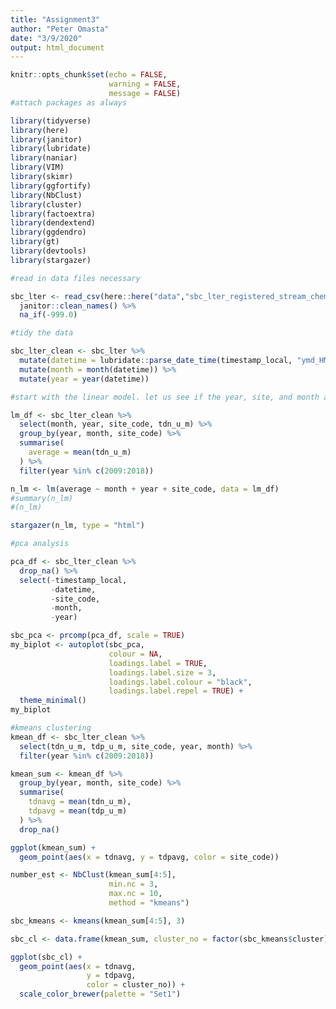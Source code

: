 ---
title: "Assignment3"
author: "Peter Omasta"
date: "3/9/2020"
output: html_document
---

```{r setup, include=FALSE}
knitr::opts_chunk$set(echo = FALSE,
                      warning = FALSE,
                      message = FALSE)
#attach packages as always

library(tidyverse)
library(here)
library(janitor)
library(lubridate)
library(naniar)
library(VIM)
library(skimr)
library(ggfortify)
library(NbClust)
library(cluster)
library(factoextra)
library(dendextend)
library(ggdendro)
library(gt)
library(devtools)
library(stargazer)

```

```{r}
#read in data files necessary

sbc_lter <- read_csv(here::here("data","sbc_lter_registered_stream_chemistry.csv")) %>% 
  janitor::clean_names() %>% 
  na_if(-999.0) 

#tidy the data

sbc_lter_clean <- sbc_lter %>% 
  mutate(datetime = lubridate::parse_date_time(timestamp_local, "ymd_HMS")) %>% 
  mutate(month = month(datetime)) %>% 
  mutate(year = year(datetime))

```


```{r}
#start with the linear model. let us see if the year, site, and month are correlated with output of total dissolved N 

lm_df <- sbc_lter_clean %>% 
  select(month, year, site_code, tdn_u_m) %>% 
  group_by(year, month, site_code) %>% 
  summarise(
    average = mean(tdn_u_m)
  ) %>% 
  filter(year %in% c(2009:2018))

n_lm <- lm(average ~ month + year + site_code, data = lm_df)
#summary(n_lm)
#(n_lm)


```

```{r, results = "asis"}
stargazer(n_lm, type = "html")
```


```{r}
#pca analysis 

pca_df <- sbc_lter_clean %>% 
  drop_na() %>% 
  select(-timestamp_local, 
         -datetime,
         -site_code,
         -month,
         -year)

sbc_pca <- prcomp(pca_df, scale = TRUE)
my_biplot <- autoplot(sbc_pca, 
                      colour = NA,
                      loadings.label = TRUE,
                      loadings.label.size = 3,
                      loadings.label.colour = "black",
                      loadings.label.repel = TRUE) +
  theme_minimal()
my_biplot
```

```{r, include = FALSE}
#kmeans clustering
kmean_df <- sbc_lter_clean %>% 
  select(tdn_u_m, tdp_u_m, site_code, year, month) %>% 
  filter(year %in% c(2009:2018))

kmean_sum <- kmean_df %>% 
  group_by(year, month, site_code) %>% 
  summarise(
    tdnavg = mean(tdn_u_m),
    tdpavg = mean(tdp_u_m)
  ) %>% 
  drop_na()

ggplot(kmean_sum) +
  geom_point(aes(x = tdnavg, y = tdpavg, color = site_code))
```

```{r, include = FALSE}
number_est <- NbClust(kmean_sum[4:5], 
                      min.nc = 3,
                      max.nc = 10,
                      method = "kmeans")

sbc_kmeans <- kmeans(kmean_sum[4:5], 3)

sbc_cl <- data.frame(kmean_sum, cluster_no = factor(sbc_kmeans$cluster))

```

```{r}
ggplot(sbc_cl) +
  geom_point(aes(x = tdnavg,
                 y = tdpavg,
                 color = cluster_no)) +
  scale_color_brewer(palette = "Set1")
```


